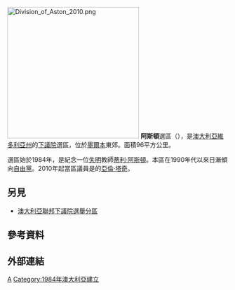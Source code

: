 [[File:Division_of_Aston_2010.png|300px]]
'''阿斯頓'''選區（{{lang-en|Division of Aston}}），是[[澳大利亞|澳大利亞]][[維多利亞州|維多利亞州]]的[[澳大利亞下議院|下議院]]選區，位於[[墨爾本|墨爾本]]東郊。面積96平方公里。

選區始於1984年，是紀念一位[[失明|失明]]教師[[蒂利·阿斯頓|蒂利·阿斯頓]]。本區在1990年代以來日漸傾向[[澳大利亞自由黨|自由黨]]。2010年起當區議員是的[[亞倫·塔奇|亞倫·塔奇]]。
== 另見 ==
* [[澳大利亞聯邦下議院選舉分區|澳大利亞聯邦下議院選舉分區]]
==參考資料==
{{reflist}}
==外部連結==

[[Category:澳大利亞國會選區|A]]
[[Category:1984年澳大利亞建立|Category:1984年澳大利亞建立]]